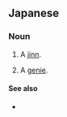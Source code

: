 ==Japanese==
{{ja-kanjitab|れい|ま|yomi=o}}

===Noun===
{{ja-noun|れいま|kyu=靈魔}}

# {{lb|ja|Muslim demonology}} A [[jinn]].
# A [[genie]].

====See also====
* {{pedialite|Jinn}}